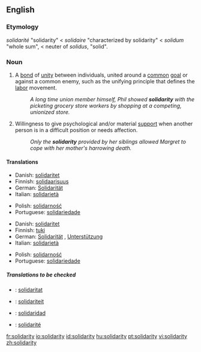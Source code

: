 {{see|Solidarity}} <!-- movement in Poland -->
==English==

===Etymology===
{{F.}} ''solidarité'' "solidarity" < ''solidaire'' "characterized by solidarity" < {{L.}} ''solidum'' "whole sum", < neuter of ''solidus'', "solid".

===Noun===
{{en-noun|-}}

# A [[bond]] of [[unity]] between individuals, united around a [[common]] [[goal]] or against a common enemy, such as the unifying principle that defines the [[labor]] movement.
#:''A long time union member himself, Phil showed '''solidarity''' with the picketing grocery store workers by shopping at a competing, unionized store.''
# Willingness to give psychological and/or material [[support]] when another person is in a difficult position or needs affection.
#:''Only the '''solidarity''' provided by her siblings allowed Margret to cope with her mother's harrowing death.''

====Translations====
{{trans-top|unifying bond between individuals with common goal or enemy}}
*Danish: [[solidaritet]]
*Finnish: [[solidaarisuus]]
*German: [[Solidarität]] {{f}}
*Italian: [[solidarietà]] {{f}}
{{trans-mid}}
*Polish: [[solidarność]] {{f}}
*Portuguese: [[solidariedade]] {{f}}
{{trans-bottom}}

{{trans-top|psychological or material support}}
*Danish: [[solidaritet]]
*Finnish: [[tuki]]
*German: [[Solidarität]] {{f}}, [[Unterstützung]] {{f}}
*Italian: [[solidarietà]] {{f}}
{{trans-mid}}
*Polish: [[solidarność]] {{f}}
*Portuguese: [[solidariedade]] {{f}}
{{trans-bottom}}

=====Translations to be checked=====
{{checktrans-top}}
*{{ttbc|Catalan}}: [[solidaritat]]
*{{ttbc|Dutch}}: [[solidariteit]]
*{{ttbc|Spanish}}: [[solidaridad]]
*{{ttbc|French}}: [[solidarité]]
{{trans-bottom}}

[[fr:solidarity]]
[[io:solidarity]]
[[id:solidarity]]
[[hu:solidarity]]
[[pt:solidarity]]
[[vi:solidarity]]
[[zh:solidarity]]